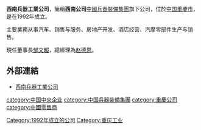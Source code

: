 '''西南兵器工業公司'''，簡稱'''西南公司'''[[中國兵器裝備集團|中國兵器裝備集團]]旗下公司，位於[[中国|中国]][[重慶市|重慶市]]，是在1992年成立。

主要業務从事汽车、销售与服务、房地产开发、酒店经营、汽摩零部件生产与销售。

現任董事長[[邹文超|邹文超]]，總經理為[[赵德恩|赵德恩]]。

==外部連結==
*[http://www.wanyou.com.cn 西南兵器工業公司] {{Wayback|url=http://www.wanyou.com.cn/ |date=20201203163725 }}
 
[[category:中国中央企业|category:中国中央企业]]
[[category:中国兵器裝備集團|category:中国兵器裝備集團]]
[[category:重慶公司|category:重慶公司]]
[[category:中國零售商|category:中國零售商]]
[[Category:1992年成立的公司|Category:1992年成立的公司]]
[[Category:重庆工业|Category:重庆工业]]
